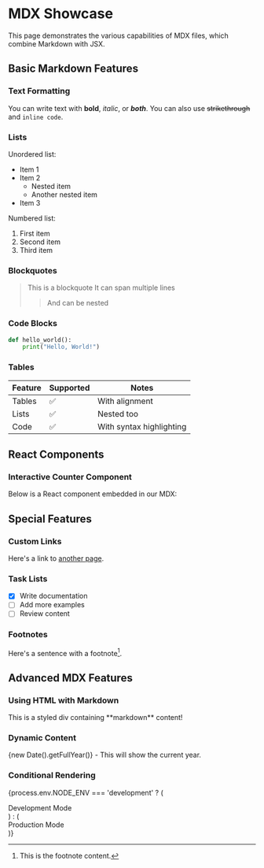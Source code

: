 # MDX Showcase

This page demonstrates the various capabilities of MDX files, which combine Markdown with JSX.

## Basic Markdown Features

### Text Formatting
You can write text with **bold**, *italic*, or ***both***. 
You can also use ~~strikethrough~~ and `inline code`.

### Lists
Unordered list:
- Item 1
- Item 2
  - Nested item
  - Another nested item
- Item 3

Numbered list:
1. First item
2. Second item
3. Third item

### Blockquotes
> This is a blockquote
> It can span multiple lines
>> And can be nested

### Code Blocks
```python
def hello_world():
    print("Hello, World!")
```

### Tables
| Feature | Supported | Notes |
|---------|-----------|-------|
| Tables | ✅ | With alignment |
| Lists | ✅ | Nested too |
| Code | ✅ | With syntax highlighting |

## React Components


### Interactive Counter Component
Below is a React component embedded in our MDX:

<Counters />

## Special Features

### Custom Links
Here's a link to [another page](/advanced/satori).

### Task Lists
- [x] Write documentation
- [ ] Add more examples
- [ ] Review content

### Footnotes
Here's a sentence with a footnote[^1].

[^1]: This is the footnote content.

## Advanced MDX Features

### Using HTML with Markdown
<div style={{ padding: '1rem', backgroundColor: '#f0f0f0', borderRadius: '4px' }}>
  This is a styled div containing **markdown** content!
</div>

### Dynamic Content
{new Date().getFullYear()} - This will show the current year.

### Conditional Rendering
{process.env.NODE_ENV === 'development' ? (
  <div>Development Mode</div>
) : (
  <div>Production Mode</div>
)}